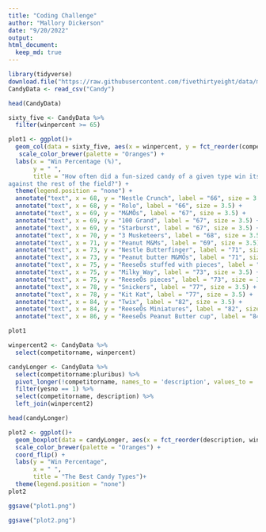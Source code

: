 ```yaml
---
title: "Coding Challenge"
author: "Mallory Dickerson"
date: "9/20/2022"
output: 
html_document:
  keep_md: true
---
```


```r
library(tidyverse)
download.file("https://raw.githubusercontent.com/fivethirtyeight/data/master/candy-power-ranking/candy-data.csv", "Candy")
CandyData <- read_csv("Candy")
```
```r
head(CandyData)

sixty_five <- CandyData %>%
  filter(winpercent >= 65)

plot1 <- ggplot()+
  geom_col(data = sixty_five, aes(x = winpercent, y = fct_reorder(competitorname, winpercent), fill = "orange")) +
   scale_color_brewer(palette = "Oranges") +
  labs(x = "Win Percentage (%)",
       y = " ",
       title = "How often did a fun-sized candy of a given type win its matchups 
against the rest of the field?") +
  theme(legend.position = "none") +
  annotate("text", x = 68, y = "Nestle Crunch", label = "66", size = 3.5)+
  annotate("text", x = 68, y = "Rolo", label = "66", size = 3.5) +
  annotate("text", x = 69, y = "M&MÕs", label = "67", size = 3.5) +
  annotate("text", x = 69, y = "100 Grand", label = "67", size = 3.5) +
  annotate("text", x = 69, y = "Starburst", label = "67", size = 3.5) +
  annotate("text", x = 70, y = "3 Musketeers", label = "68", size = 3.5) +
  annotate("text", x = 71, y = "Peanut M&Ms", label = "69", size = 3.5) +
  annotate("text", x = 73, y = "Nestle Butterfinger", label = "71", size = 3.5) +
  annotate("text", x = 73, y = "Peanut butter M&MÕs", label = "71", size = 3.5) +
  annotate("text", x = 75, y = "ReeseÕs stuffed with pieces", label = "73", size = 3.5) +
  annotate("text", x = 75, y = "Milky Way", label = "73", size = 3.5) +
  annotate("text", x = 75, y = "ReeseÕs pieces", label = "73", size = 3.5) +
  annotate("text", x = 78, y = "Snickers", label = "77", size = 3.5) +
  annotate("text", x = 78, y = "Kit Kat", label = "77", size = 3.5) +
  annotate("text", x = 84, y = "Twix", label = "82", size = 3.5) +
  annotate("text", x = 84, y = "ReeseÕs Miniatures", label = "82", size = 3.5) +
  annotate("text", x = 86, y = "ReeseÕs Peanut Butter cup", label = "84", size = 3.5)

plot1  
```

```r
winpercent2 <- CandyData %>%
  select(competitorname, winpercent)

candyLonger <- CandyData %>%
  select(competitorname:pluribus) %>%
  pivot_longer(!competitorname, names_to = 'description', values_to = 'yesno') %>%
  filter(yesno == 1) %>%
  select(competitorname, description) %>%
  left_join(winpercent2)

head(candyLonger)
```

```r
plot2 <- ggplot()+
  geom_boxplot(data = candyLonger, aes(x = fct_reorder(description, winpercent), y = winpercent, fill = description)) +
  scale_color_brewer(palette = "Oranges") +
  coord_flip() +
  labs(y = "Win Percentage",
       x = " ",
       title = "The Best Candy Types")+
  theme(legend.position = "none")
plot2
```
```r
ggsave("plot1.png")

ggsave("plot2.png")
```

